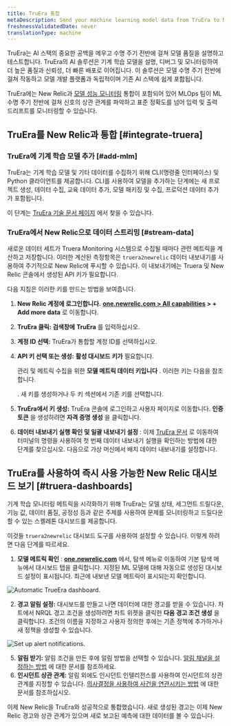 ```yaml
---
title: TruEra 통합
metaDescription: Send your machine learning model data from TruEra to New Relic to understand your model's performance.
freshnessValidatedDate: never
translationType: machine
---
```




TruEra는 AI 스택의 중요한 공백을 메우고 수명 주기 전반에 걸쳐 모델 품질을 설명하고 테스트합니다. TruEra의 AI 솔루션은 기계 학습 모델을 설명, 디버그 및 모니터링하여 더 높은 품질과 신뢰성, 더 빠른 배포로 이어집니다. 이 솔루션은 모델 수명 주기 전반에 걸쳐 작동하고 모델 개발 플랫폼과 독립적이며 기존 AI 스택에 쉽게 포함됩니다.

TruEra에는 New Relic과 [모델 성능 모니터링](/docs/alerts-applied-intelligence/mlops/get-started/intro-mlops/) 통합이 포함되어 있어 MLOps 팀이 ML 수명 주기 전반에 걸쳐 신호의 상관 관계를 파악하고 표준 정확도를 넘어 입력 및 출력 드리프트를 모니터링할 수 있습니다.

## TruEra를 New Relic과 통합 [#integrate-truera]

### TruEra에 기계 학습 모델 추가 [#add-mlm]

TruEra는 기계 학습 모델 및 기타 데이터를 수집하기 위해 CLI(명령줄 인터페이스) 및 Python 클라이언트를 제공합니다. CLI를 사용하여 모델을 추가하는 단계에는 새 프로젝트 생성, 데이터 수집, 교육 데이터 추가, 모델 패키징 및 수집, 프로덕션 데이터 추가가 포함됩니다.

이 단계는 [TruEra 기술 문서 페이지](https://truera.com/newrelicintegration/) 에서 찾을 수 있습니다.

### TruEra에서 New Relic으로 데이터 스트리밍 [#stream-data]

새로운 데이터 세트가 Truera Monitoring 시스템으로 수집될 때마다 관련 메트릭을 계산하고 저장합니다. 이러한 계산된 측정항목은 `truera2newrelic` 데이터 내보내기를 사용하여 주기적으로 New Relic에 푸시할 수 있습니다. 이 내보내기에는 Truera 및 New Relic 콘솔에서 생성된 API 키가 필요합니다.

다음 지침은 이러한 키를 만드는 방법을 보여줍니다.

1. **New Relic 계정에 로그인합니다.** **[one.newrelic.com > All capabilities](https://one.newrelic.com/all-capabilities) > + Add more data** 로 이동합니다.

2. **TruEra 클릭: 검색창에** **TruEra** 를 입력하십시오.

3. **계정 ID 선택:** TruEra가 통합할 계정 ID를 선택하십시오.

4. **API 키 선택 또는 생성:** **활성 대시보드 키가** 필요합니다.

   <InlinePopover type="dashboards"/>

   관리 및 메트릭 수집을 위한 **모델 메트릭 데이터 키입니다** . 이러한 키는 다음을 참조합니다.

   <InlinePopover type="licenseKey"/>

   . 새 키를 생성하거나 두 키 섹션에서 기존 키를 선택합니다.

5. **TruEra에서 키 생성:** TruEra 콘솔에 로그인하고 사용자 페이지로 이동합니다. **인증 토큰** 을 생성하려면 **자격 증명 생성** 을 클릭합니다.

6. **데이터 내보내기 실행 확인 및 일괄 내보내기 설정** : 이제 [TruEra 문서](https://truera.com/newrelicintegration/) 로 이동하여 터미널의 명령을 사용하여 첫 번째 데이터 내보내기 실행을 확인하는 방법에 대한 단계를 찾으십시오. 다음으로 가상 머신에서 배치 데이터 내보내기를 설정합니다.

<InstallFeedback/>

## TruEra를 사용하여 즉시 사용 가능한 New Relic 대시보드 보기 [#truera-dashboards]

기계 학습 모니터링 메트릭을 시각화하기 위해 TruEra는 모델 상태, 세그먼트 드릴다운, 기능 값, 데이터 품질, 공정성 등과 같은 주제를 사용하여 문제를 모니터링하고 드릴다운할 수 있는 스켈레톤 대시보드를 제공합니다.

이것들 <InlinePopover type="dashboards"/>`truera2newrelic` 대시보드 도구를 사용하여 설정할 수 있습니다. 이렇게 하려면 다음 단계를 따르세요.

1. **모델 메트릭 확인** : **[one.newrelic.com](https://one.newrelic.com/all-capabilities)** 에서, 탐색 메뉴로 이동하여 기본 탐색 메뉴에서 대시보드 탭을 클릭합니다. 지정된 ML 모델에 대해 자동으로 생성된 대시보드 설정이 표시됩니다. 최근에 내보낸 모델 메트릭이 표시되는지 확인합니다.

<img
  title="Automatic TrueEra dashboard"
  alt="Automatic TrueEra dashboard."
  src={modelperformancemonitoringTruEraDashboard}
/>

2. **경고 알림 설정:** 대시보드를 만들고 나면 데이터에 대한 경고를 받을 수 있습니다. 차트에서 NRQL 경고 조건을 생성하려면 차트 위젯을 클릭한 **다음 경고 조건 생성** 을 클릭합니다. 조건의 이름을 지정하고 사용자 정의한 후에는 기존 정책에 추가하거나 새 정책을 생성할 수 있습니다.

<img
  title="Set up alert notifications"
  alt="Set up alert notifications."
  src={modelperformancemonitoringTruEraAlerts}
/>

5. **알림 받기:** 알림 조건을 만든 후에 알림 방법을 선택할 수 있습니다. [알림 채널을 설정하는 방법](/docs/alerts-applied-intelligence/new-relic-alerts/alert-notifications/notification-channels-control-where-send-alerts/) 에 대한 문서를 참조하세요.
6. **인시던트 상관 관계:** 알림 외에도 인시던트 인텔리전스를 사용하여 인시던트의 상관 관계를 지정할 수 있습니다. [의사결정을 사용하여 사건을 연관시키는 방법](/docs/alerts-applied-intelligence/applied-intelligence/incident-intelligence/change-applied-intelligence-correlation-logic-decisions/) 에 대한 문서를 참조하십시오.

이제 New Relic을 TruEra와 성공적으로 통합했습니다. 새로 생성된 경고는 이제 New Relic 경고와 상관 관계가 있으며 새로 보고된 예측에 대한 데이터를 볼 수 있습니다.